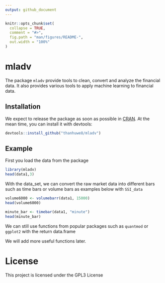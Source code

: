```yaml
---
output: github_document
---
```


<!-- README.md is generated from README.Rmd. Please edit that file -->

```r
knitr::opts_chunk$set(
  collapse = TRUE,
  comment = "#>",
  fig.path = "man/figures/README-",
  out.width = "100%"
)
```

# mladv

The package `mladv` provide tools to clean, convert and analyze the financial data. It also provides various tools to apply machine learning to financial data.

## Installation

We expect to release the package as soon as possible in [CRAN](https://CRAN.R-project.org). At the mean time, you can install it with devtools: 

```r
devtools::install_github("thanhuwe8/mladv")
```

## Example

First you load the data from the package

```r
library(mladv)
head(data1,3)
```

With the data_set, we can convert the raw market data into different bars such as time bars or volume bars as examples below with `SSI_data`

```r
volume6000 <- volumebarr(data1, 15000)
head(volume6000)
```

```r
minute_bar <- timebar(data1, "minute")
head(minute_bar)
```

We can still use functions from popular packages such as `quantmod` or `ggplot2` with the return data.frame 


We will add more useful functions later.

# License
This project is licensed under the GPL3 License

